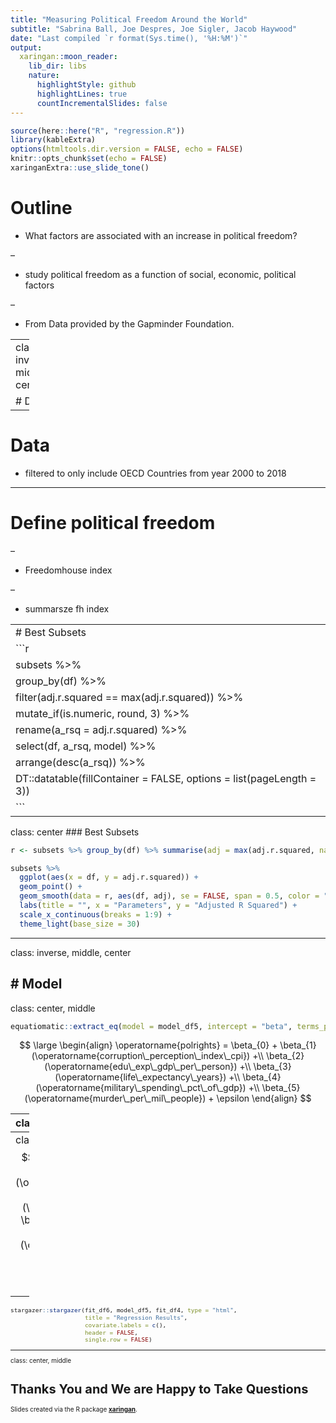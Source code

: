 ```yaml
---
title: "Measuring Political Freedom Around the World"
subtitle: "Sabrina Ball, Joe Despres, Joe Sigler, Jacob Haywood"
date: "Last compiled `r format(Sys.time(), '%H:%M')`"
output:
  xaringan::moon_reader:
    lib_dir: libs
    nature:
      highlightStyle: github
      highlightLines: true
      countIncrementalSlides: false
---
```


```r
source(here::here("R", "regression.R"))
library(kableExtra)
options(htmltools.dir.version = FALSE, echo = FALSE)
knitr::opts_chunk$set(echo = FALSE)
xaringanExtra::use_slide_tone()
```

# Outline

* What factors are associated with an increase in political freedom?

--

* study political freedom as a function of social, economic, political factors

--

* From Data provided by the Gapminder Foundation.

---
class: inverse, middle, center

# Data

---


# Data

* filtered to only include OECD Countries from year 2000 to 2018

---

# Define political freedom

--

* Freedomhouse index

--

* summarsze fh index


---
# Best Subsets
```r
subsets %>% 
  group_by(df) %>% 
  filter(adj.r.squared == max(adj.r.squared)) %>% 
  mutate_if(is.numeric, round, 3) %>% 
  rename(a_rsq = adj.r.squared) %>% 
  select(df, a_rsq, model) %>% 
  arrange(desc(a_rsq)) %>% 
DT::datatable(fillContainer = FALSE, options = list(pageLength = 3))
```
---

class: center
### Best Subsets
```r
r <- subsets %>% group_by(df) %>% summarise(adj = max(adj.r.squared, na.rm = T))

subsets %>% 
  ggplot(aes(x = df, y = adj.r.squared)) + 
  geom_point() + 
  geom_smooth(data = r, aes(df, adj), se = FALSE, span = 0.5, color = "Green") + 
  labs(title = "", x = "Parameters", y = "Adjusted R Squared") + 
  scale_x_continuous(breaks = 1:9) + 
  theme_light(base_size = 30)
```

---

class: inverse, middle, center

# Model
---

class: center, middle

```r
equatiomatic::extract_eq(model = model_df5, intercept = "beta", terms_per_line = 1)
```

$$
\large
\begin{align}
\operatorname{polrights} = \beta_{0} + \beta_{1}(\operatorname{corruption\_perception\_index\_cpi}) +\\ \beta_{2}(\operatorname{edu\_exp\_gdp\_per\_person}) +\\ \beta_{3}(\operatorname{life\_expectancy\_years}) +\\ \beta_{4}(\operatorname{military\_spending\_pct\_of\_gdp}) +\\ \beta_{5}(\operatorname{murder\_per\_mil\_people}) + \epsilon
\end{align}
$$


---
class: center

$$
\small
\begin{align}
\operatorname{polrights} = \beta_{0} + \beta_{1}(\operatorname{corruption\_perception\_index\_cpi}) +\\ \beta_{2}(\operatorname{edu\_exp\_gdp\_per\_person}) +\\ \beta_{3}(\operatorname{life\_expectancy\_years}) +\\ \beta_{4}(\operatorname{military\_spending\_pct\_of\_gdp}) +\\ \beta_{5}(\operatorname{murder\_per\_mil\_people}) + \epsilon
\end{align}
$$

```r
broom::tidy(model_df5) %>% 
  kable()
```
---
class: center
$$
\small
\begin{align}
\operatorname{polrights} = \beta_{0} + \beta_{1}(\operatorname{corruption\_perception\_index\_cpi}) +\\ \beta_{2}(\operatorname{edu\_exp\_gdp\_per\_person}) +\\ \beta_{3}(\operatorname{life\_expectancy\_years}) +\\ \beta_{4}(\operatorname{military\_spending\_pct\_of\_gdp}) +\\ \beta_{5}(\operatorname{murder\_per\_mil\_people}) + \epsilon
\end{align}
$$
```r
broom::tidy(model_df5) %>% 
  kable() %>% 
  row_spec(4, bold = T, color = "white", background = "#D7261E")
```

---

<font size="-10">
```r
stargazer::stargazer(fit_df6, model_df5, fit_df4, type = "html", 
                     title = "Regression Results", 
                     covariate.labels = c(),
                     header = FALSE,
                     single.row = FALSE)
```


---
class: center, middle

# Thanks You and We are Happy to Take Questions

Slides created via the R package [**xaringan**](https://github.com/yihui/xaringan).
